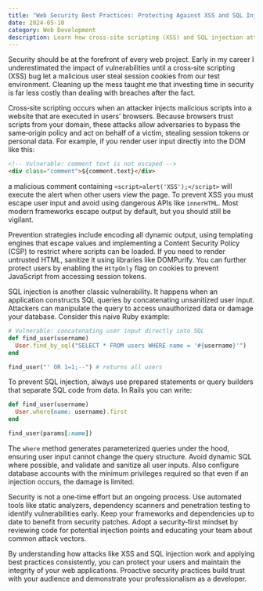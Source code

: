 ```yaml
---
title: "Web Security Best Practices: Protecting Against XSS and SQL Injection"
date: 2024-05-10
category: Web Development
description: Learn how cross‑site scripting (XSS) and SQL injection attacks work, and explore practical steps to prevent them in your applications.
---
```


Security should be at the forefront of every web project. Early in my career I underestimated the impact of vulnerabilities until a cross‑site scripting (XSS) bug let a malicious user steal session cookies from our test environment. Cleaning up the mess taught me that investing time in security is far less costly than dealing with breaches after the fact.

Cross‑site scripting occurs when an attacker injects malicious scripts into a website that are executed in users’ browsers. Because browsers trust scripts from your domain, these attacks allow adversaries to bypass the same‑origin policy and act on behalf of a victim, stealing session tokens or personal data. For example, if you render user input directly into the DOM like this:

```html showLineNumbers
<!-- Vulnerable: comment text is not escaped -->
<div class="comment">${comment.text}</div>
```

a malicious comment containing `<script>alert('XSS');</script>` will execute the alert when other users view the page. To prevent XSS you must escape user input and avoid using dangerous APIs like `innerHTML`. Most modern frameworks escape output by default, but you should still be vigilant.

Prevention strategies include encoding all dynamic output, using templating engines that escape values and implementing a Content Security Policy (CSP) to restrict where scripts can be loaded. If you need to render untrusted HTML, sanitize it using libraries like DOMPurify. You can further protect users by enabling the `HttpOnly` flag on cookies to prevent JavaScript from accessing session tokens.

SQL injection is another classic vulnerability. It happens when an application constructs SQL queries by concatenating unsanitized user input. Attackers can manipulate the query to access unauthorized data or damage your database. Consider this naive Ruby example:

```ruby showLineNumbers
# Vulnerable: concatenating user input directly into SQL
def find_user(username)
  User.find_by_sql("SELECT * FROM users WHERE name = '#{username}'")
end

find_user("' OR 1=1;--") # returns all users
```

To prevent SQL injection, always use prepared statements or query builders that separate SQL code from data. In Rails you can write:

```ruby showLineNumbers
def find_user(username)
  User.where(name: username).first
end

find_user(params[:name])
```

The `where` method generates parameterized queries under the hood, ensuring user input cannot change the query structure. Avoid dynamic SQL where possible, and validate and sanitize all user inputs. Also configure database accounts with the minimum privileges required so that even if an injection occurs, the damage is limited.

Security is not a one‑time effort but an ongoing process. Use automated tools like static analyzers, dependency scanners and penetration testing to identify vulnerabilities early. Keep your frameworks and dependencies up to date to benefit from security patches. Adopt a security‑first mindset by reviewing code for potential injection points and educating your team about common attack vectors.

By understanding how attacks like XSS and SQL injection work and applying best practices consistently, you can protect your users and maintain the integrity of your web applications. Proactive security practices build trust with your audience and demonstrate your professionalism as a developer.
